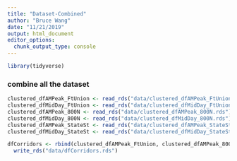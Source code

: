 ```yaml
---
title: "Dataset-Combined"
author: "Bruce Wang"
date: "11/21/2019"
output: html_document
editor_options: 
  chunk_output_type: console
---
```


```r
library(tidyverse)
```

### combine all the dataset
```r
clustered_dfAMPeak_FtUnion <- read_rds("data/clustered_dfAMPeak_FtUnion.rds") %>% mutate(Corrdior = "FtUnion")
clustered_dfMidDay_FtUnion <- read_rds("data/clustered_dfMidDay_FtUnion.rds") %>% mutate(Corrdior = "FtUnion")
clustered_dfAMPeak_800N <- read_rds("data/clustered_dfAMPeak_800N.rds") %>% mutate(Corrdior = "800N")
clustered_dfMidDay_800N <- read_rds("data/clustered_dfMidDay_800N.rds") %>% mutate(Corrdior = "800N")
clustered_dfAMPeak_StateSt <- read_rds("data/clustered_dfAMPeak_StateSt.rds") %>% mutate(Corrdior = "StateSt")
clustered_dfMidDay_StateSt <- read_rds("data/clustered_dfMidDay_StateSt.rds") %>% mutate(Corrdior = "StateSt")

dfCorridors <- rbind(clustered_dfAMPeak_FtUnion, clustered_dfAMPeak_800N, clustered_dfAMPeak_StateSt, clustered_dfMidDay_FtUnion, clustered_dfMidDay_800N, clustered_dfMidDay_StateSt) %>%
  write_rds("data/dfCorridors.rds")
```

